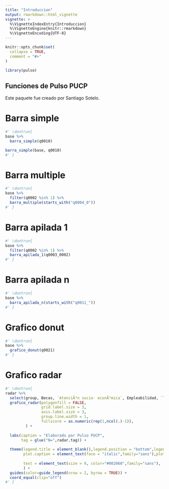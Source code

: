 ```yaml
---
title: "Introduccion"
output: rmarkdown::html_vignette
vignette: >
  %\VignetteIndexEntry{Introduccion}
  %\VignetteEngine{knitr::rmarkdown}
  %\VignetteEncoding{UTF-8}
---
```


```r
knitr::opts_chunk$set(
  collapse = TRUE,
  comment = "#>"
)
```

```r
library(pulso)
```

<!-- This vignette is generated by fusen: do not edit by hand -->

## Funciones de Pulso PUCP

Este paquete fue creado por Santiago Sotelo.


<!--
 You need to run the 'description' chunk in the '0-dev_history.Rmd' file before continuing your code there.
-->


# Barra simple

```r
#' \dontrun{
base %>% 
  barra_simple(q0010)

barra_simple(base, q0010)
#' }
```

# Barra multiple

```r
#' \dontrun{
base %>% 
  filter(q0002 %in% 1) %>% 
  barra_multiple(starts_with("q0004_0"))
#' }
```

# Barra apilada 1

```r
#' \dontrun{
base %>% 
  filter(q0002 %in% 1) %>% 
  barra_apilada_1(q0003_0002)
#' }
```

# Barra apilada n

```r
#' \dontrun{
base %>% 
  barra_apilada_n(starts_with("q0011_"))
#' }
```

# Grafico donut

```r
#' \dontrun{
base %>% 
  grafico_donut(q0021)
#' }
```

# Grafico radar

```r
#' \dontrun{
radar %>% 
  select(group, Becas, `AtenciÃ³n socio- econÃ³mica`, Empleabilidad, `TutorÃ­as`) %>% 
  grafico_radar(polygonfill = FALSE,
                grid.label.size = 3,
                axis.label.size = 3,
                group.line.width = 1,
                fullscore = as.numeric(rep(1,ncol(.)-1)),
         ) + 
  
  labs(caption = "Elaborado por Pulso PUCP",
       tag = glue("N=",radar.tag)) +
  
  theme(legend.title = element_blank(),legend.position = "bottom",legend.text = element_text(size=10, face = "bold",family="sans"),legend.key.height = unit(.2, "cm"),
        plot.caption = element_text(face = "italic",family="sans"),plot.margin = unit(c(0,0,1,0),"cm"),plot.tag = element_text(size = 8, color="grey40"),plot.tag.position = "topright",
        
        text = element_text(size = 9, color="#002060",family="sans"),
        ) +
  guides(color=guide_legend(nrow = 2, byrow = TRUE)) +
  coord_equal(clip="off")
#' }
```

